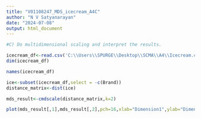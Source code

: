 ---
title: "V01108247_MDS_icecream_A4C"
author: "N V Satyanarayan"
date: "2024-07-08"
output: html_document
---

```{r}
#C) Do multidimensional scaling and interpret the results. 

icecream_df<-read.csv('C:\\Users\\SPURGE\\Desktop\\SCMA\\A4\\Icecream.csv')
dim(icecream_df)


```
```{r}
names(icecream_df) 
```
```{r}
ice<-subset(icecream_df,select = -c(Brand)) 
distance_matrix<-dist(ice) 
```


```{r}
mds_result<-cmdscale(distance_matrix,k=2) 
```

```{r}
plot(mds_result[,1],mds_result[,2],pch=16,xlab="Dimension1",ylab="Dimension2",main="MDS plot") 

```